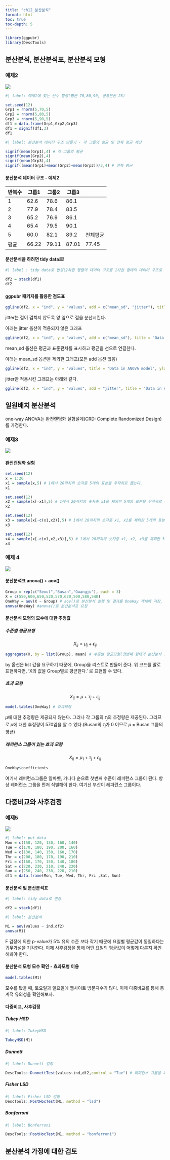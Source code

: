 ```yaml
---
title: "ch12_분산분석"
format: html
toc: true
toc-depth: 5
---
```


```r
library(ggpubr)
library(DescTools)
```

## 분산분석, 분산분석표, 분산분석 모형

### 예제2

![](./images/1.png)

```r
#| label: 예제1에 맞는 난수 발생(평균 70,80,90, 공통분산 25)

set.seed(12)
Grp1 = rnorm(5,70,5)
Grp2 = rnorm(5,80,5)
Grp3 = rnorm(5,90,5)
df1 = data.frame(Grp1,Grp2,Grp3)
df1 = signif(df1,3)
df1
```
```r
#| label: 분산분석 데이터 구조 만들기 - 각 그룹의 평균 및 전체 평균 계산

signif(mean(Grp1),4) # 각 그룹의 평균
signif(mean(Grp2),4)
signif(mean(Grp3),4)
signif((mean(Grp1)+mean(Grp2)+mean(Grp3))/3,4) # 전체 평균
```

#### 분산분석 데이터 구조 - 예제2

| 반복수 | 그룹1 | 그룹2 | 그룹3 |        |
|---------|----- |------ |------ |--------|
| 1       | 62.6 |  78.6 | 86.1  |        |
| 2       | 77.9 |  78.4 | 83.5  |        |
| 3       | 65.2 |  76.9 | 86.1  |        |
| 4       | 65.4 |  79.5 | 90.1  |        |
| 5       | 60.0 |  82.1 | 89.2  |전체평균|
| 평균    | 66.22|  79.11| 87.01 |77.45   |


#### 분산분석을 하려면 tidy data로!

```r
#| label : tidy data로 변경(2차원 행렬의 데이터 구조를 1차원 형태의 데이터 구조로 변환)

df2 = stack(df1)
df2
```

#### ggpubr 패키지를 활용한 점도표

```r
ggline(df2, x = "ind", y = "values", add = c("mean_sd", "jitter"), title = "Data in ANOVA model", ylab ="", xlab = "")
```

jitter는 점이 겹치지 않도록 양 옆으로 점을 분산시킨다.

아래는 jitter 옵션이 적용되지 않은 그래프

```r
ggline(df2, x = "ind", y = "values", add = c("mean_sd"), title = "Data in ANOVA model", ylab ="", xlab = "")
```
		
mean_sd 옵션은 평균과 표준편차를 표시하고 평균을 선으로 연결한다.

아래는 mean_sd 옵션을 제외한 그래프(모든 add 옵션 없음)

```r
ggline(df2, x = "ind", y = "values", title = "Data in ANOVA model", ylab ="", xlab = "")
```

jitter만 적용시킨 그래프는 아래와 같다.

```r
ggline(df2, x = "ind", y = "values", add = "jitter", title = "Data in ANOVA model", ylab ="", xlab = "")
```

## 일원배치 분산분석

one-way ANOVA는 완전랜덤화 실험설계(CRD: Complete Randomized Design)를 가정한다.

### 예제3

![](./images/2.png)

#### 완전랜덤화 실험

```r
set.seed(12)
x = 1:20
x1 = sample(x,5) # 1에서 20까지의 숫자중 5개의 표본을 무작위로 뽑는다.
x1
```

```r
set.seed(12)
x2 = sample(x[-x1],5) # 1에서 20까지의 숫자중 x1을 제외한 5개의 표본을 무작위로 뽑는다.
x2
```

```r
set.seed(12)
x3 = sample(x[-c(x1,x2)],5) # 1에서 20까지의 숫자중 x1, x2를 제외한 5개의 표본을 무작위로 뽑는다.
x3
```

```r
set.seed(12)
x4 = sample(x[-c(x1,x2,x3)],5) # 1에서 20까지의 숫자중 x1, x2, x3를 제외한 5개의 표본을 무작위로 뽑는다.
x4
```

### 예제 4

![](./images/3.png)

#### 분산분석표 anova() + aov()

```r
Group = rep(c("Seoul","Busan","Gwangju"), each = 3)
X = c(550,600,650,520,570,620,500,580,540)
OneWay = aov(X ~ Group) # aov()로 분산분석 실행 및 결과를 OneWay 객체에 저장, 일원 배치 분산분석이므로 독립변수 1개.
anova(OneWay) #anova()로 분산분석표 요청
```

#### 분산분석 모형의 모수에 대한 추정값

##### 수준별 평균모형
$$X_{ij}=\mu_j+\epsilon_{ij}$$

```r
aggregate(X, by = list(Group), mean) # 수준별 평균모형(첫번째 형태의 분산분석 모형)
```

by 옵션은 list 값을 요구하기 때문에, Group을 리스트로 만들어 준다.
위 코드를 말로 표현하자면, 'X의 값을 Group별로 평균한다.' 로 표현할 수 있다.

##### 효과 모형
$$X_{ij} = \mu + \tau_j + \epsilon_{ij}$$

```r
model.tables(OneWay) # 효과모형
```

$\mu$에 대한 추정량은 제공되지 않는다. 그러나 각 그룹의 $\tau_j$의 추정량은 제공된다.
그러므로 $\mu$에 대한 추정량이 570임을 알 수 있다.(Busan의 $\tau_j$가 0 이므로 $\mu$ = Busan 그룹의 평균)

##### 레퍼런스 그룹이 있는 효과 모형
$$X_{ij} = \mu_1 + \tau_j + \epsilon_{ij}$$

```r
OneWay$coefficients
```

여기서 레퍼런스그룹은 알파벳, 가나다 순으로 첫번째 수준이 레퍼런스 그룹이 된다. 항상 레퍼런스 그룹을 먼저 식별해야 한다. 여기선 부산이 레퍼런스 그룹이다.

## 다중비교와 사후검정

### 예제5

![](./images/4.png)

```r
#| label: put data
Mon = c(150, 120, 130, 160, 140)
Tue = c(170, 180, 190, 200, 160)
Wed = c(130, 140, 150, 160, 170)
Thr = c(200, 180, 170, 190, 210)
Fri = c(160, 170, 150, 140, 180)
Sat = c(220, 230, 210, 240, 220)
Sun = c(250, 240, 230, 220, 210)
df1 = data.frame(Mon, Tue, Wed, Thr, Fri ,Sat, Sun)
```

#### 분산분석 및 분산분석표

```r
#| label: tidy data로 변경

df2 = stack(df1)
```

```r
#| label: 분산분석

M1 = aov(values ~ ind,df2)
anova(M1)
```

F 검정에 의한 p-value가 5% 유의 수준 보다 작기 때문에 요일별 평균값이 동일하다는 귀무가설을 기각한다. 이제 사후검정을 통해 어떤 요일의 평균값이 어떻게 다른지 확인해봐야 한다.

#### 분산분석 모형 모수 확인 - 효과모형 이용

```r
model.tables(M1)
```

모수를 봤을 때, 토요일과 일요일에 웹사이트 방문자수가 많다. 이제 다중비교를 통해 통계적 유의성을 확인해보자.

#### 다중비교, 사후검정

##### Tukey HSD

```r
#| label: TukeyHSD

TukeyHSD(M1)
```

##### Dunnett

```r
#| label: Dunnett 검정

DescTools::DunnettTest(values~ind,df2,control = "Tue") # 레퍼런스 그룹을 화요일로 선택
```

##### Fisher LSD

```r
#| label: Fisher LSD 검정
DescTools::PostHocTest(M1, method = "lsd")
```

##### Bonferroni

```r
#| label: Bonferroni

DescTools::PostHocTest(M1, method = "bonferroni")
```


## 분산분석 가정에 대한 검토
